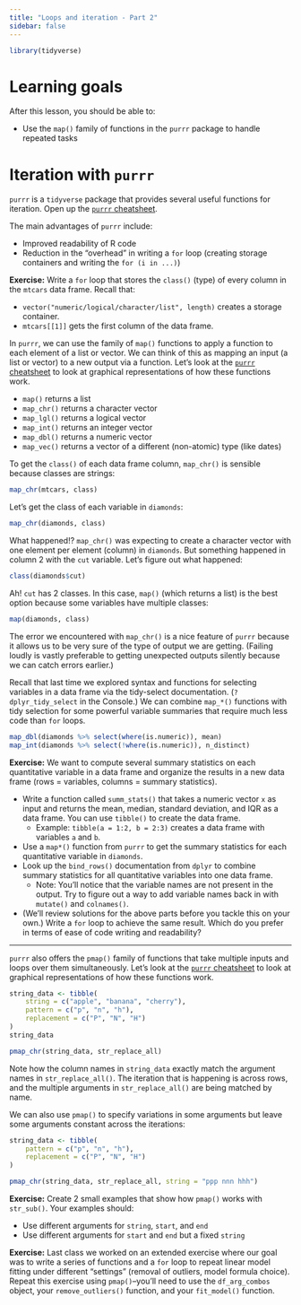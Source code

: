 ```yaml
---
title: "Loops and iteration - Part 2"
sidebar: false
---
```


```r
library(tidyverse)
```

# Learning goals

After this lesson, you should be able to:

- Use the `map()` family of functions in the `purrr` package to handle repeated tasks





# Iteration with `purrr`

`purrr` is a `tidyverse` package that provides several useful functions for iteration. Open up the [`purrr` cheatsheet](https://rstudio.github.io/cheatsheets/purrr.pdf).

The main advantages of `purrr` include:

- Improved readability of R code
- Reduction in the "overhead" in writing a `for` loop (creating storage containers and writing the `for (i in ...)`)

**Exercise:** Write a `for` loop that stores the `class()` (type) of every column in the `mtcars` data frame. Recall that:

- `vector("numeric/logical/character/list", length)` creates a storage container.
- `mtcars[[1]]` gets the first column of the data frame.





In `purrr`, we can use the family of `map()` functions to apply a function to each element of a list or vector. We can think of this as mapping an input (a list or vector) to a new output via a function. Let's look at the [`purrr` cheatsheet](https://rstudio.github.io/cheatsheets/purrr.pdf) to look at graphical representations of how these functions work.

- `map()` returns a list
- `map_chr()` returns a character vector
- `map_lgl()` returns a logical vector
- `map_int()` returns an integer vector
- `map_dbl()` returns a numeric vector
- `map_vec()` returns a vector of a different (non-atomic) type (like dates)

To get the `class()` of each data frame column, `map_chr()` is sensible because classes are strings:

```r
map_chr(mtcars, class)
```

Let's get the class of each variable in `diamonds`:

```r
map_chr(diamonds, class)
```

What happened!? `map_chr()` was expecting to create a character vector with one element per element (column) in `diamonds`. But something happened in column 2 with the `cut` variable. Let's figure out what happened:

```r
class(diamonds$cut)
```

Ah! `cut` has 2 classes. In this case, `map()` (which returns a list) is the best option because some variables have multiple classes:

```r
map(diamonds, class)
```

The error we encountered with `map_chr()` is a nice feature of `purrr` because it allows us to be very sure of the type of output we are getting. (Failing loudly is vastly preferable to getting unexpected outputs silently because we can catch errors earlier.)

Recall that last time we explored syntax and functions for selecting variables in a data frame via the tidy-select documentation. (`?dplyr_tidy_select` in the Console.) We can combine `map_*()` functions with tidy selection for some powerful variable summaries that require much less code than `for` loops.

```r
map_dbl(diamonds %>% select(where(is.numeric)), mean)
map_int(diamonds %>% select(!where(is.numeric)), n_distinct)
```

**Exercise:** We want to compute several summary statistics on each quantitative variable in a data frame and organize the results in a new data frame (rows = variables, columns = summary statistics).

- Write a function called `summ_stats()` that takes a numeric vector `x` as input and returns the mean, median, standard deviation, and IQR as a data frame. You can use `tibble()` to create the data frame.
    - Example: `tibble(a = 1:2, b = 2:3)` creates a data frame with variables `a` and `b`.
- Use a `map*()` function from `purrr` to get the summary statistics for each quantitative variable in `diamonds`.
- Look up the `bind_rows()` documentation from `dplyr` to combine summary statistics for all quantitative variables into one data frame.
    - Note: You'll notice that the variable names are not present in the output. Try to figure out a way to add variable names back in with `mutate()` and `colnames()`.
- (We'll review solutions for the above parts before you tackle this on your own.) Write a `for` loop to achieve the same result. Which do you prefer in terms of ease of code writing and readability?


----------

`purrr` also offers the `pmap()` family of functions that take multiple inputs and loops over them simultaneously. Let's look at the [`purrr` cheatsheet](https://rstudio.github.io/cheatsheets/purrr.pdf) to look at graphical representations of how these functions work.

```r
string_data <- tibble(
    string = c("apple", "banana", "cherry"),
    pattern = c("p", "n", "h"),
    replacement = c("P", "N", "H")
)
string_data

pmap_chr(string_data, str_replace_all)
```

Note how the column names in `string_data` exactly match the argument names in `str_replace_all()`. The iteration that is happening is across rows, and the multiple arguments in `str_replace_all()` are being matched by name.

We can also use `pmap()` to specify variations in some arguments but leave some arguments constant across the iterations:

```r
string_data <- tibble(
    pattern = c("p", "n", "h"),
    replacement = c("P", "N", "H")
)

pmap_chr(string_data, str_replace_all, string = "ppp nnn hhh")
```

**Exercise:** Create 2 small examples that show how `pmap()` works with `str_sub()`. Your examples should:

- Use different arguments for `string`, `start`, and `end`
- Use different arguments for `start` and `end` but a fixed `string`





**Exercise:** Last class we worked on an extended exercise where our goal was to write a series of functions and a `for` loop to repeat linear model fitting under different "settings" (removal of outliers, model formula choice). Repeat this exercise using `pmap()`--you'll need to use the `df_arg_combos` object, your `remove_outliers()` function, and your `fit_model()` function.

